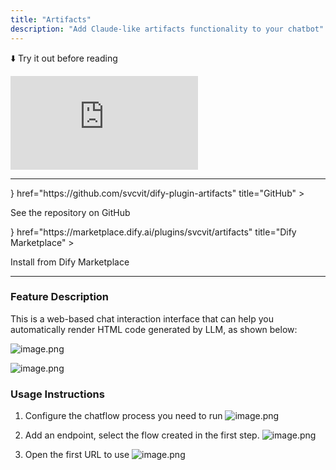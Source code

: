 ```yaml
---
title: "Artifacts"
description: "Add Claude-like artifacts functionality to your chatbot"
---
```


⬇️ Try it out before reading
<iframe
 src="https://instance.hellodify.com/e/bohpf11fe0nwncl3/"
 style={{
   width: '100%',
   minHeight: '500px'
 }}
 frameBorder="0"
 allow="microphone">
</iframe>

---

<Cards>
  <Card 
    icon={<i className="ri-github-fill" />} 
    href="https://github.com/svcvit/dify-plugin-artifacts" 
    title="GitHub"
  >
  <p>See the repository on GitHub</p>
  </Card>
  <Card 
    icon={<i className="ri-store-2-line" />} 
    href="https://marketplace.dify.ai/plugins/svcvit/artifacts" 
    title="Dify Marketplace"
  >
  <p>Install from Dify Marketplace</p>
  </Card>
</Cards>

---

### Feature Description

This is a web-based chat interaction interface that can help you automatically render HTML code generated by LLM, as shown below:

![image.png](https://s2.loli.net/2025/05/15/59ADbyazJhSY6ox.png)

![image.png](https://s2.loli.net/2025/05/15/MoxhDfZ8blTpBQI.png)


### Usage Instructions

1. Configure the chatflow process you need to run
![image.png](https://s2.loli.net/2025/05/15/EnvoMc9F8IqiSVB.png)

2. Add an endpoint, select the flow created in the first step.
![image.png](https://s2.loli.net/2025/05/15/cO1oCtkbdgSH23X.png)

3. Open the first URL to use
![image.png](https://s2.loli.net/2025/05/15/4NxBDXYRVkmMyga.png)
